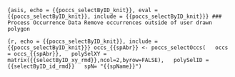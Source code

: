 ```{asis, echo = {{poccs_selectByID_knit}}, eval = {{poccs_selectByID_knit}}, include = {{poccs_selectByID_knit}}}
### Process Occurrence Data
Remove occurrences outside of user drawn polygon
```

```{r, echo = {{poccs_selectByID_knit}}, include = {{poccs_selectByID_knit}}}
occs_{{spAbr}} <- poccs_selectOccs(
  occs = occs_{{spAbr}},
  polySelXY = matrix({{selectByID_xy_rmd}},ncol=2,byrow=FALSE),
  polySelID = {{selectByID_id_rmd}}
  spN= "{{spName}}")
```
